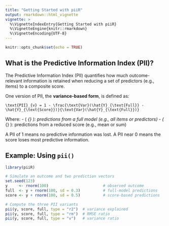 ---
title: "Getting Started with piiR"
output: rmarkdown::html_vignette
vignette: >
  %\VignetteIndexEntry{Getting Started with piiR}
  %\VignetteEngine{knitr::rmarkdown}
  %\VignetteEncoding{UTF-8}
---

```{r setup, include=FALSE}
knitr::opts_chunk$set(echo = TRUE)
```

## What is the Predictive Information Index (PII)?

The Predictive Information Index (PII) quantifies how much outcome-relevant information is retained when reducing a set of predictors (e.g., items) to a composite score.

One version of PII, the **variance-based form**, is defined as:

```math
\text{PII}_{v} = 1 - \frac{\text{Var}(\hat{Y}_{\text{Full}} - \hat{Y}_{\text{Score}})}{\text{Var}(\hat{Y}_{\text{Full}})}

```

Where:
- \( \hat{Y}_{\text{Full}} \): predictions from a full model (e.g., all items or predictors)
- \( \hat{Y}_{\text{Score}} \): predictions from a reduced score (e.g., mean or sum)

A PII of 1 means no predictive information was lost. A PII near 0 means the score loses most predictive information.

## Example: Using `pii()`

```{r}
library(piiR)

# Simulate an outcome and two prediction vectors
set.seed(123)
y     <- rnorm(100)                        # observed outcome
full  <- y + rnorm(100, sd = 0.3)          # full-model predictions
score <- y + rnorm(100, sd = 0.5)          # score-based predictions

# Compute the three PII variants
pii(y, score, full, type = "r2")  # variance explained
pii(y, score, full, type = "rm")  # RMSE ratio
pii(y, score, full, type = "v")   # variance ratio
```

